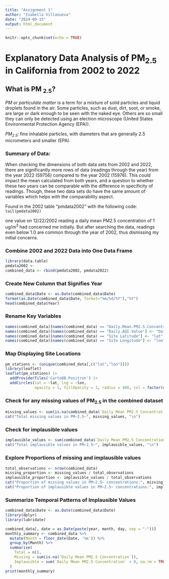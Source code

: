 ```yaml
---
title: "Assignment 1"
author: "Isabella Villanueva"
date: "2024-09-15"
output: html_document
---
```


```r
knitr::opts_chunk$set(echo = TRUE)
```

# Explanatory Data Analysis of PM~2.5~ in California from 2002 to 2022

## What is PM ~2.5~?

*PM or particulate matter* is a term for a mixture of solid particles and liquid droplets found in the air. Some particles, such as dust, dirt, soot, or smoke, are large or dark enough to be seen with the naked eye. Others are so small they can only be detected using an electron microscope (United States Environmental Protection Agency (EPA)).

*PM~2.5~:* fine inhalable particles, with diameters that are generally 2.5 micrometers and smaller (EPA).

### Summary of Data:

When checking the dimensions of both data sets from 2002 and 2022, there are significantly more rows of data (readings through the year) from the year 2022 (59756) compared to the year 2002 (15976). This could impact the mean calculated from both years, and a question to whether these two years can be comparable with the difference in specificity of readings. Though, these two data sets do have the same amount of variables which helps with the comparability aspect.

Found in the 2002 table "pmdata2002" with the following code: `tail(pmdata2002)`

one value on 12/22/2002 reading a daily mean PM2.5 concentration of 1 ug/m^3^ had concerned me initially. But after searching the data, readings even below 1.0 are common through the year of 2002, thus dismissing my initial concerns.

### Combine 2002 and 2022 Data into One Data Frame

```r
library(data.table)
pmdata2002 <- 
combined_data <- rbind(pmdata2002, pmdata2022)
```

### Create New Column that Signifies Year

```r
combined_data$Date <- as.Date(combined_data$Date)
format(as.Date(combined_data$Date, format="%m/%d/%Y"),"%Y")
head(combined_data$Year)
```

### Rename Key Variables

```r
names(combined_data)[names(combined_data) == "Daily.Mean.PM2.5.Concentration"] <- "Daily_PM2.5"
names(combined_data)[names(combined_data) == "Daily.AQI.Value"] <- "Daily_AQI"
names(combined_data)[names(combined_data) == "Site Latitude"] <- "lat"
names(combined_data)[names(combined_data) == "Site Longitude"] <- "lon"
```

### Map Displaying Site Locations

```r
pm_stations <- (unique(combined_data[,c("lat","lon")]))  
library(leaflet)
leaflet(pm_stations) |> 
  addProviderTiles('CartoDB.Positron') |> 
  addCircles(lat = ~lat, lng = ~lon,
             opacity = 1, fillOpacity = 1, radius = 400, col = factor(combined_data$Year))
```

### Check for any missing values of PM~2.5~ in the combined dataset
```r
missing_values <- sum(is.na(combined_data$`Daily Mean PM2.5 Concentration`))
cat("Total missing values in PM~2.5~", missing_values, "\n")
```
### Check for implausible values
```r
implausible_values <- sum(combined_data$`Daily Mean PM2.5 Concentration` < 0, na.rm = TRUE)
cat("Total implausible values in PM~2.5~", implausible_values, "\n")

```
### Explore Proportions of missing and implausible values
```r
total_observations <- nrow(combined_data)
missing_proportion <- missing_values / total_observations
implausible_proportion <- implausible_values / total_observations
cat("Proportion of missing values in PM~2.5~ concentrations:", missing_proportion, "\n")
cat("Proportion of implausible values in PM~2.5~ concentrations:", implausible_proportion, "\n")
```
### Summarize Temporal Patterns of Implausible Values
```r
combined_data$Date <- as.Date(combined_data$Date)
library(dplyr)
library(lubridate)

combined_data[, date = as.Date(paste(year, month, day, sep = "-"))]
monthly_summary <- combined_data %>%
  mutate(Month = floor_date(Date, '%m')) %>%
  group_by(Month) %>%
  summarise(
    Total = n(),
    Missing = sum(is.na(`Daily Mean PM2.5 Concentration`)),
    Implausible = sum(`Daily Mean PM2.5 Concentration` < 0, na.rm = TRUE)
  )
print(monthly_summary)
```

